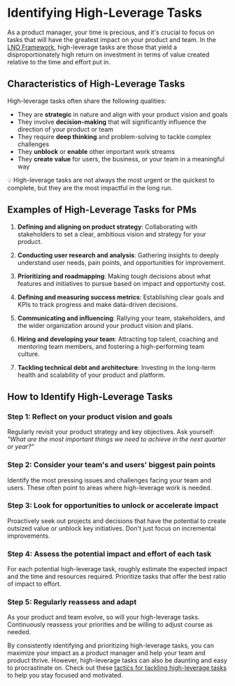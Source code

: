 
# Identifying High-Leverage Tasks

As a product manager, your time is precious, and it's crucial to focus on tasks that will have the greatest impact on your product and team. In the [LNO Framework](/lno-framework), high-leverage tasks are those that yield a disproportionately high return on investment in terms of value created relative to the time and effort put in.

## Characteristics of High-Leverage Tasks

High-leverage tasks often share the following qualities:

- They are **strategic** in nature and align with your product vision and goals
- They involve **decision-making** that will significantly influence the direction of your product or team
- They require **deep thinking** and problem-solving to tackle complex challenges
- They **unblock** or **enable** other important work streams
- They **create value** for users, the business, or your team in a meaningful way

<Callout>
💡 High-leverage tasks are not always the most urgent or the quickest to complete, but they are the most impactful in the long run.
</Callout>

## Examples of High-Leverage Tasks for PMs

1. **Defining and aligning on product strategy**: Collaborating with stakeholders to set a clear, ambitious vision and strategy for your product.

2. **Conducting user research and analysis**: Gathering insights to deeply understand user needs, pain points, and opportunities for improvement.

3. **Prioritizing and roadmapping**: Making tough decisions about what features and initiatives to pursue based on impact and opportunity cost.

4. **Defining and measuring success metrics**: Establishing clear goals and KPIs to track progress and make data-driven decisions.

5. **Communicating and influencing**: Rallying your team, stakeholders, and the wider organization around your product vision and plans.

6. **Hiring and developing your team**: Attracting top talent, coaching and mentoring team members, and fostering a high-performing team culture.

7. **Tackling technical debt and architecture**: Investing in the long-term health and scalability of your product and platform.

## How to Identify High-Leverage Tasks

<Steps>

### Step 1: Reflect on your product vision and goals

Regularly revisit your product strategy and key objectives. Ask yourself: *"What are the most important things we need to achieve in the next quarter or year?"*

### Step 2: Consider your team's and users' biggest pain points

Identify the most pressing issues and challenges facing your team and users. These often point to areas where high-leverage work is needed.

### Step 3: Look for opportunities to unlock or accelerate impact

Proactively seek out projects and decisions that have the potential to create outsized value or unblock key initiatives. Don't just focus on incremental improvements.

### Step 4: Assess the potential impact and effort of each task

For each potential high-leverage task, roughly estimate the expected impact and the time and resources required. Prioritize tasks that offer the best ratio of impact to effort.

### Step 5: Regularly reassess and adapt

As your product and team evolve, so will your high-leverage tasks. Continuously reassess your priorities and be willing to adjust course as needed.

</Steps>

By consistently identifying and prioritizing high-leverage tasks, you can maximize your impact as a product manager and help your team and product thrive. However, high-leverage tasks can also be daunting and easy to procrastinate on. Check out these [tactics for tackling high-leverage tasks](/lno-framework/high-leverage-tactics) to help you stay focused and motivated.